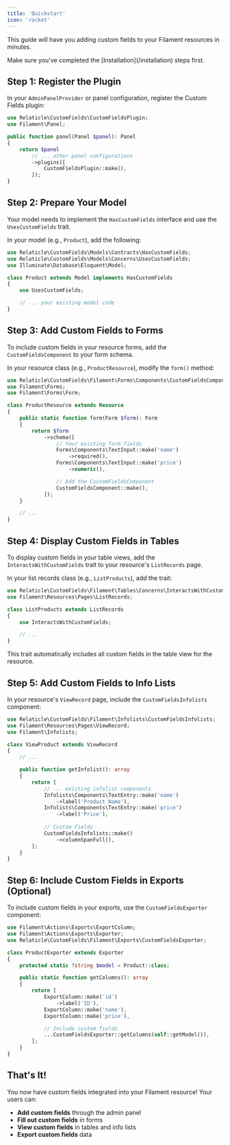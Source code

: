 ```yaml
---
title: 'Quickstart'
icon: 'rocket'
---
```


This guide will have you adding custom fields to your Filament resources in minutes. 

<Note>
Make sure you've completed the [Installation](/installation) steps first.
</Note>

## Step 1: Register the Plugin

In your `AdminPanelProvider` or panel configuration, register the Custom Fields plugin:

```php
use Relaticle\CustomFields\CustomFieldsPlugin;
use Filament\Panel;

public function panel(Panel $panel): Panel
{
    return $panel
        // ... other panel configurations
        ->plugins([
            CustomFieldsPlugin::make(),
        ]);
}
```

## Step 2: Prepare Your Model

Your model needs to implement the `HasCustomFields` interface and use the `UsesCustomFields` trait.

In your model (e.g., `Product`), add the following:

```php
use Relaticle\CustomFields\Models\Contracts\HasCustomFields;
use Relaticle\CustomFields\Models\Concerns\UsesCustomFields;
use Illuminate\Database\Eloquent\Model;

class Product extends Model implements HasCustomFields
{
    use UsesCustomFields;

    // ... your existing model code
}
```

## Step 3: Add Custom Fields to Forms

To include custom fields in your resource forms, add the `CustomFieldsComponent` to your form schema.

In your resource class (e.g., `ProductResource`), modify the `form()` method:

```php
use Relaticle\CustomFields\Filament\Forms\Components\CustomFieldsComponent;
use Filament\Forms;
use Filament\Forms\Form;

class ProductResource extends Resource
{
    public static function form(Form $form): Form
    {
        return $form
            ->schema([
                // Your existing form fields
                Forms\Components\TextInput::make('name')
                    ->required(),
                Forms\Components\TextInput::make('price')
                    ->numeric(),

                // Add the CustomFieldsComponent
                CustomFieldsComponent::make(),
            ]);
    }

    // ...
}
```

## Step 4: Display Custom Fields in Tables

To display custom fields in your table views, add the `InteractsWithCustomFields` trait to your resource's `ListRecords` page.

In your list records class (e.g., `ListProducts`), add the trait:

```php
use Relaticle\CustomFields\Filament\Tables\Concerns\InteractsWithCustomFields;
use Filament\Resources\Pages\ListRecords;

class ListProducts extends ListRecords
{
    use InteractsWithCustomFields;

    // ...
}
```

This trait automatically includes all custom fields in the table view for the resource.

## Step 5: Add Custom Fields to Info Lists

In your resource's `ViewRecord` page, include the `CustomFieldsInfolists` component:

```php
use Relaticle\CustomFields\Filament\Infolists\CustomFieldsInfolists;
use Filament\Resources\Pages\ViewRecord;
use Filament\Infolists;

class ViewProduct extends ViewRecord
{
    // ...

    public function getInfolist(): array
    {
        return [
            // ... existing infolist components
            Infolists\Components\TextEntry::make('name')
                ->label('Product Name'),
            Infolists\Components\TextEntry::make('price')
                ->label('Price'),
    
            // Custom Fields
            CustomFieldsInfolists::make()
                ->columnSpanFull(),
        ];
    }
}
```

## Step 6: Include Custom Fields in Exports (Optional)

To include custom fields in your exports, use the `CustomFieldsExporter` component:

```php
use Filament\Actions\Exports\ExportColumn;
use Filament\Actions\Exports\Exporter;
use Relaticle\CustomFields\Filament\Exports\CustomFieldsExporter;

class ProductExporter extends Exporter
{
    protected static ?string $model = Product::class;

    public static function getColumns(): array
    {
        return [
            ExportColumn::make('id')
                ->label('ID'),
            ExportColumn::make('name'),
            ExportColumn::make('price'),

            // Include custom fields
            ...CustomFieldsExporter::getColumns(self::getModel()),
        ];
    }
}
```

## That's It!

You now have custom fields integrated into your Filament resource! Your users can:

- **Add custom fields** through the admin panel
- **Fill out custom fields** in forms
- **View custom fields** in tables and info lists
- **Export custom fields** data

